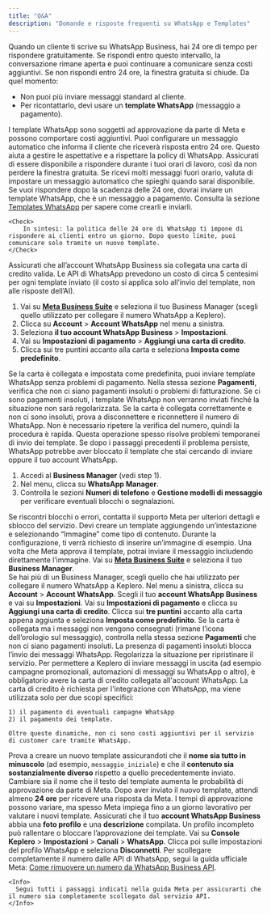 ```yaml
---
title: "Q&A"
description: "Domande e risposte frequenti su WhatsApp e Templates"
---
```



<AccordionGroup>
  <Accordion title="Cosa è la politica delle 24 ore di WhatsApp?">
    <Steps>
        <Step title="Rispondi entro 24 ore">
        Quando un cliente ti scrive su WhatsApp Business, hai 24 ore di tempo per rispondere gratuitamente. 
        <Check>
            Se rispondi entro questo intervallo, la conversazione rimane aperta e puoi continuare a comunicare senza costi aggiuntivi.
        </Check>
        </Step>
        <Step title="Cosa succede dopo 24 ore">
        Se non rispondi entro 24 ore, la finestra gratuita si chiude. Da quel momento:
        <ul>
            <li>Non puoi più inviare messaggi standard al cliente.</li>
            <li>Per ricontattarlo, devi usare un <b>template WhatsApp</b> (messaggio a pagamento).</li>
        </ul>
        <Warning>
            I template WhatsApp sono soggetti ad approvazione da parte di Meta e possono comportare costi aggiuntivi.
        </Warning>
        </Step>
        <Step title="Imposta un messaggio automatico">
        Puoi configurare un messaggio automatico che informa il cliente che riceverà risposta entro 24 ore.
        <Tip>
            Questo aiuta a gestire le aspettative e a rispettare la policy di WhatsApp.
        </Tip>
        </Step>
        <Step title="Gestisci gli orari di risposta">
        Assicurati di essere disponibile a rispondere durante i tuoi orari di lavoro, così da non perdere la finestra gratuita.
        <Note>
            Se ricevi molti messaggi fuori orario, valuta di impostare un messaggio automatico che spieghi quando sarai disponibile.
        </Note>
        </Step>
        <Step title="Costi aggiuntivi dopo 24 ore">
        Se vuoi rispondere dopo la scadenza delle 24 ore, dovrai inviare un template WhatsApp, che è un messaggio a pagamento.
        <Info>
            Consulta la sezione <a href="/integrazioni/whatsapp/templates-whatsapp">Templates WhatsApp</a> per sapere come crearli e inviarli.
        </Info>
        </Step>
    </Steps>

    <Check>
        In sintesi: la politica delle 24 ore di WhatsApp ti impone di rispondere ai clienti entro un giorno. Dopo questo limite, puoi comunicare solo tramite un nuovo template.
    </Check>
  </Accordion>

  <Accordion title="Come mai il template non viene inviato?">
  <Steps>
    <Step title="Verifica che sia collegata una carta di credito">
      Assicurati che all’account WhatsApp Business sia collegata una carta di credito valida. Le API di WhatsApp prevedono un costo di circa 5 centesimi per ogni template inviato (il costo si applica solo all’invio del template, non alle risposte dell’AI).
      <ol>
        <li>Vai su <a href="https://business.facebook.com/settings/whatsapp-business-accounts/" target="_blank" rel="noopener"><strong>Meta Business Suite</strong></a> e seleziona il tuo Business Manager (scegli quello utilizzato per collegare il numero WhatsApp a Keplero).</li>
        <li>Clicca su <strong>Account</strong> &gt; <strong>Account WhatsApp</strong> nel menu a sinistra.</li>
        <li>Seleziona <strong>il tuo account WhatsApp Business</strong> &gt; <strong>Impostazioni</strong>.</li>
        <li>Vai su <strong>Impostazioni di pagamento</strong> &gt; <strong>Aggiungi una carta di credito</strong>.</li>
        <li>Clicca sui tre puntini accanto alla carta e seleziona <strong>Imposta come predefinito</strong>.</li>
      </ol>
      <Check>
        Se la carta è collegata e impostata come predefinita, puoi inviare template WhatsApp senza problemi di pagamento.
      </Check>
    </Step>
    <Step title="Controlla la presenza di pagamenti insoluti">
      Nella stessa sezione <strong>Pagamenti</strong>, verifica che non ci siano pagamenti insoluti o problemi di fatturazione.
      <Warning>
        Se ci sono pagamenti insoluti, i template WhatsApp non verranno inviati finché la situazione non sarà regolarizzata.
      </Warning>
    </Step>
    <Step title="Disconnetti e riconnetti il numero WhatsApp">
      Se la carta è collegata correttamente e non ci sono insoluti, prova a disconnettere e riconnettere il numero di WhatsApp. Non è necessario ripetere la verifica del numero, quindi la procedura è rapida.
      <Tip>
        Questa operazione spesso risolve problemi temporanei di invio dei template.
      </Tip>
    </Step>
    <Step title="Verifica eventuali blocchi su template o account">
      Se dopo i passaggi precedenti il problema persiste, WhatsApp potrebbe aver bloccato il template che stai cercando di inviare oppure il tuo account WhatsApp.
      <ol>
        <li>Accedi al <strong>Business Manager</strong> (vedi step 1).</li>
        <li>Nel menu, clicca su <strong>WhatsApp Manager</strong>.</li>
        <li>Controlla le sezioni <strong>Numeri di telefono</strong> e <strong>Gestione modelli di messaggio</strong> per verificare eventuali blocchi o segnalazioni.</li>
      </ol>
      <Info>
        Se riscontri blocchi o errori, contatta il supporto Meta per ulteriori dettagli e sblocco del servizio.
      </Info>
    </Step>
  </Steps>
  </Accordion>

  <Accordion title="Posso inviare un'immagine nel Template WhatsApp?">
    Devi creare un template aggiungendo un’intestazione e selezionando “Immagine” come tipo di contenuto. Durante la configurazione, ti verrà richiesto di inserire un’immagine di esempio. Una volta che Meta approva il template, potrai inviare il messaggio includendo direttamente l’immagine.
  </Accordion>

  <Accordion title="Come collego la carta di credito?">
  <Steps title="Collega la carta di credito al tuo account WhatsApp">
    <Step title="Accedi a Meta Business Suite">
      Vai su <a href="https://business.facebook.com/" target="_blank" rel="noopener"><strong>Meta Business Suite</strong></a> e seleziona il tuo <strong>Business Manager</strong>.<br />
      <Info>
        Se hai più di un Business Manager, scegli quello che hai utilizzato per collegare il numero WhatsApp a Keplero.
      </Info>
    </Step>
    <Step title="Vai su Account WhatsApp">
      Nel menu a sinistra, clicca su <strong>Account</strong> &gt; <strong>Account WhatsApp</strong>.
    </Step>
    <Step title="Seleziona il tuo account WhatsApp Business">
      Scegli il tuo <strong>account WhatsApp Business</strong> e vai su <strong>Impostazioni</strong>.
    </Step>
    <Step title="Aggiungi la carta di credito">
      Vai su <strong>Impostazioni di pagamento</strong> e clicca su <strong>Aggiungi una carta di credito</strong>.
    </Step>
    <Step title="Imposta la carta come predefinita">
      Clicca sui <strong>tre puntini</strong> accanto alla carta appena aggiunta e seleziona <strong>Imposta come predefinito</strong>.
    </Step>
    <Step title="Verifica eventuali pagamenti insoluti (se i messaggi non partono)">
      Se la carta è collegata ma i messaggi non vengono consegnati (rimane l’icona dell’orologio sul messaggio), controlla nella stessa sezione <strong>Pagamenti</strong> che non ci siano pagamenti insoluti.
      <Warning>
        La presenza di pagamenti insoluti blocca l’invio dei messaggi WhatsApp. Regolarizza la situazione per ripristinare il servizio.
      </Warning>
    </Step>
  </Steps>
  <Note>
    Per permettere a Keplero di inviare messaggi in uscita (ad esempio campagne promozionali, automazioni di messaggi su WhatsApp o altro), è obbligatorio avere la carta di credito collegata all'account WhatsApp.
  </Note>
  </Accordion>

  <Accordion title="Perché è necessario inserire la carta di credito?">
    La carta di credito è richiesta per l'integrazione con WhatsApp, ma viene utilizzata solo per due scopi specifici: 

    1) il pagamento di eventuali campagne WhatsApp
    2) il pagamento dei template. 

    Oltre queste dinamiche, non ci sono costi aggiuntivi per il servizio di customer care tramite WhatsApp.
  </Accordion>
  <Accordion title="Perché il Template non viene approvato e rimane sempre in attesa (PENDING)?">
  <Steps>
    <Step title="Crea un nuovo template con nome in minuscolo e contenuto diverso">
      Prova a creare un nuovo template assicurandoti che il <strong>nome sia tutto in minuscolo</strong> (ad esempio, <code>messaggio_iniziale</code>) e che il <strong>contenuto sia sostanzialmente diverso</strong> rispetto a quello precedentemente inviato.
      <Tip>
        Cambiare sia il nome che il testo del template aumenta le probabilità di approvazione da parte di Meta.
      </Tip>
    </Step>
    <Step title="Attendi almeno 24 ore">
      Dopo aver inviato il nuovo template, attendi almeno <strong>24 ore</strong> per ricevere una risposta da Meta.
      <Info>
        I tempi di approvazione possono variare, ma spesso Meta impiega fino a un giorno lavorativo per valutare i nuovi template.
      </Info>
    </Step>
    <Step title="Completa profilo e descrizione dell’account WhatsApp">
      Assicurati che il tuo <strong>account WhatsApp Business</strong> abbia una <strong>foto profilo</strong> e una <strong>descrizione</strong> compilata.
      <Warning>
        Un profilo incompleto può rallentare o bloccare l’approvazione dei template.
      </Warning>
    </Step>
  </Steps>
  </Accordion>
  <Accordion title="Come scollego WhatsApp da Keplero AI?">
<Steps title="Scollega WhatsApp da Keplero AI">
  <Step title="Disconnetti WhatsApp dalla Console Keplero">
    Vai su <strong>Console Keplero</strong> &gt; <strong>Impostazioni</strong> &gt; <strong>Canali</strong> &gt; <strong>WhatsApp</strong>. Clicca poi sulle impostazioni del profilo WhatsApp e seleziona <strong>Disconnetti</strong>.

  </Step>
  <Step title="Scollega il numero dalle API WhatsApp di Meta">
    Per scollegare completamente il numero dalle API di WhatsApp, segui la guida ufficiale Meta: <a href="https://faq.whatsapp.com/209248051996804" target="_blank" rel="noopener">Come rimuovere un numero da WhatsApp Business API</a>.


    <Info>
      Segui tutti i passaggi indicati nella guida Meta per assicurarti che il numero sia completamente scollegato dal servizio API.
    </Info>
  </Step>
</Steps>
  </Accordion>
</AccordionGroup>